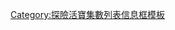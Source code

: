 {{Infobox Adventure Time season episode list
| season_number = 10
| start_year    = 2017
| end_year      = 2018
| start_date    = 2017年9月17日 
| end_date      = 2018年9月3日
| episode_list  = 
<center>'''[[探險活寶 (第十季)|第十季]]集數列表'''</center>
#[[全面獵捕糖魔獸]]
#[[超級推銷員]]
#[[火焰公主VS饒舌大戰]]
#[[泡泡糖的難搞家人]]
#[[17歲轉大人]]
#Ring of Fire
#[[父女情深]]
#[[時空裂縫]]
#[[不累不累雜誌社]]
#[[老皮的外星之戰]]
#[[火星神殿]]
#[[大戰前夕]]
#[[跟我一起來 (探險活寶)|跟我一起來第一部]]
#[[跟我一起來 (探險活寶)|跟我一起來第二部]]
#[[跟我一起來 (探險活寶)|跟我一起來第三部]]
#[[跟我一起來 (探險活寶)|跟我一起來第四部]]
}}<noinclude>[[Category:探險活寶集數列表信息框模板]]</noinclude>